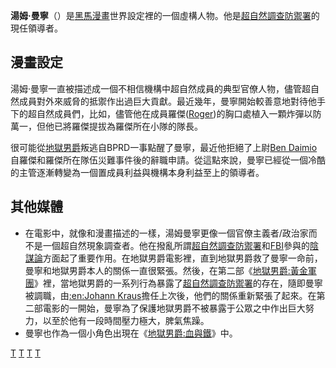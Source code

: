 {{Link style|time=2015-12-11T08:12:11+00:00}}
{{unreferenced|time=2015-01-27T06:16:17+00:00}}
{{about|漫畫人物|美國罪犯|湯姆·曼寧 (囚犯)}}
{{Infobox comics character
<!--Wikipedia:WikiProject Comics-->
| character_name = 湯姆·曼寧<br>Tom Manning
|noimage=yes".
| imagesize      = <!-- default 250 -->
| caption        = 
| publisher      = [[黑馬漫畫|黑馬漫畫]]
| debut          = ''[[地獄男爵:毀滅的種子|地獄男爵:毀滅的種子]]'' (1994)
| creators       = [[麥克·米格諾拉|麥克·米格諾拉]]
| alter_ego      = 
| full_name      = 托馬斯·曼寧
| species        = <!-- optional -->
| homeworld      = <!-- optional -->
| alliances      = [[超自然調查防禦署|超自然調查防禦署]]
| partners       = [[布魯姆教授|布魯姆教授]]
| supports       = <!-- optional -->
| aliases        = 托馬斯·曼寧博士
| powers         = 
| cat            = 
| subcat         = 
| hero           = 
| villain        = [[格里高利·叶菲莫维奇·拉斯普京|拉斯普京]]
| sortkey        = 湯姆·曼寧 (黑馬漫畫)
| addcharcat#    = 
}}
'''湯姆·曼寧'''（{{lang-en|Tom Manning}}）是[[黑馬漫畫|黑馬漫畫]]世界設定裡的一個虛構人物。他是[[超自然調查防禦署|超自然調查防禦署]]的現任領導者。

== 漫畫設定 ==
湯姆·曼寧一直被描述成一個不相信機構中超自然成員的典型官僚人物，儘管超自然成員對外來威脅的抵禦作出過巨大貢獻。最近幾年，曼寧開始較善意地對待他手下的超自然成員們，比如，儘管他在成員羅傑([[:en:Roger_(Hellboy)|Roger]])的胸口處植入一顆炸彈以防萬一，但他已將羅傑提拔為羅傑所在小隊的隊長。

很可能從[[地獄男爵|地獄男爵]]叛逃自BPRD一事點醒了曼寧，最近他拒絕了上尉[[:en:Ben_Daimio|Ben Daimio]]自羅傑和羅傑所在隊伍災難事件後的辭職申請。從這點來說，曼寧已經從一個冷酷的主管逐漸轉變為一個置成員利益與機構本身利益至上的領導者。

== 其他媒體 ==
* 在電影中，就像和漫畫描述的一樣，湯姆曼寧更像一個官僚主義者/政治家而不是一個超自然現象調查者。他在撥亂所謂[[超自然調查防禦署|超自然調查防禦署]]和[[联邦调查局|FBI]]參與的[[陰謀論|陰謀論]]方面起了重要作用。在地獄男爵電影裡，直到地獄男爵救了曼寧一命前，曼寧和地獄男爵本人的關係一直很緊張。然後，在第二部《[[地獄男爵:黃金軍團|地獄男爵:黃金軍團]]》裡，當地獄男爵的一系列行為暴露了[[超自然調查防禦署|超自然調查防禦署]]的存在，隨即曼寧被調職，由[[:en:Johann_Kraus|:en:Johann Kraus]]擔任上次後，他們的關係重新緊張了起來。在第二部電影的一開始，曼寧為了保護地獄男爵不被暴露于公眾之中作出巨大努力，以至於他有一段時間壓力極大，脾氣焦躁。
* 曼寧也作為一個小角色出現在《[[地獄男爵:血與鐵|地獄男爵:血與鐵]]》中。


{{地獄怪客}}

[[Category:漫畫角色|T]]
[[Category:黑馬漫畫|T]]
[[Category:虛構角色|T]]
[[Category:地狱男爵|T]]